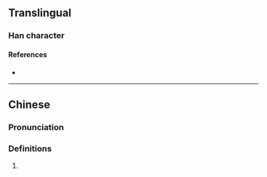 {{character info/new}}
==Translingual==

===Han character===
{{Han char|rn=85|rad=水|as=13|sn=16|four=|canj=EYTO|ids=⿰氵遂}}

====References====
* {{Han ref|kx=0654.050|dkj=18426|dj=1064.040|hdz=31747.100|uh=6FBB|ud=28603}}

----

==Chinese==
{{zh-forms}}

===Pronunciation===
{{zh-pron
|m=suì
|c=seoi6
|mc=y
|oc=y
|ma=
|cat=
}}

===Definitions===
{{zh-hanzi}}

# {{rfdef|zh}}